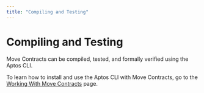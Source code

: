 ```yaml
---
title: "Compiling and Testing"
---
```


# Compiling and Testing

Move Contracts can be compiled, tested, and formally verified using the Aptos CLI.

To learn how to install and use the Aptos CLI with Move Contracts, go to the
[Working With Move Contracts](../../../cli/use-cli/working-with-move-contracts.mdx)
page.
